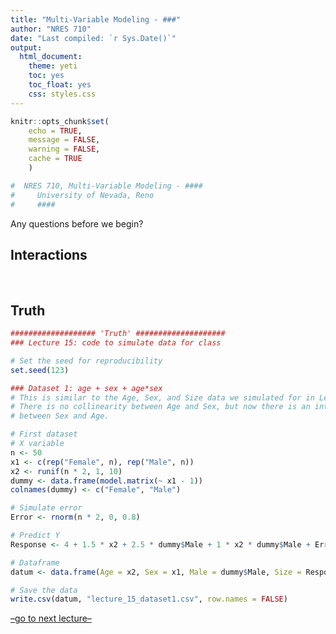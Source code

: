 ```yaml
---
title: "Multi-Variable Modeling - ###"
author: "NRES 710"
date: "Last compiled: `r Sys.Date()`"
output: 
  html_document: 
    theme: yeti
    toc: yes
    toc_float: yes
    css: styles.css
---
```


<script type="text/x-mathjax-config">
MathJax.Hub.Register.StartupHook("TeX Jax Ready",function () {
  MathJax.Hub.Insert(MathJax.InputJax.TeX.Definitions.macros,{
    cancel: ["Extension","cancel"],
    bcancel: ["Extension","cancel"],
    xcancel: ["Extension","cancel"],
    cancelto: ["Extension","cancel"]
  });
});
</script>

```r

knitr::opts_chunk$set(
	echo = TRUE,
	message = FALSE,
	warning = FALSE,
	cache = TRUE
	)
```

```r

#  NRES 710, Multi-Variable Modeling - ####
#     University of Nevada, Reno
#     ####

```

Any questions before we begin?

## Interactions



<br>

## Truth

```r
################### 'Truth' #################### 
### Lecture 15: code to simulate data for class

# Set the seed for reproducibility
set.seed(123)

### Dataset 1: age + sex + age*sex
# This is similar to the Age, Sex, and Size data we simulated for in Lecture 12.
# There is no collinearity between Age and Sex, but now there is an interaction
# between Sex and Age.

# First dataset
# X variable
n <- 50
x1 <- c(rep("Female", n), rep("Male", n))
x2 <- runif(n * 2, 1, 10)
dummy <- data.frame(model.matrix(~ x1 - 1))
colnames(dummy) <- c("Female", "Male")

# Simulate error
Error <- rnorm(n * 2, 0, 0.8)

# Predict Y
Response <- 4 + 1.5 * x2 + 2.5 * dummy$Male + 1 * x2 * dummy$Male + Error

# Dataframe
datum <- data.frame(Age = x2, Sex = x1, Male = dummy$Male, Size = Response)

# Save the data
write.csv(datum, "lecture_15_dataset1.csv", row.names = FALSE)

```

[--go to next lecture--](lecture_16.html)
